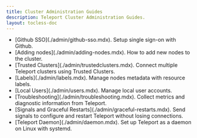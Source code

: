 ```yaml
---
title: Cluster Administration Guides
description: Teleport Cluster Administration Guides.
layout: tocless-doc
---
```


<ul>
  <li>
    [Github SSO](./admin/github-sso.mdx). Setup single sign-on with Github.
  </li>
  <li>
    [Adding nodes](./admin/adding-nodes.mdx). How to add new nodes to the cluster.
  </li>
  <li>
    [Trusted Clusters](./admin/trustedclusters.mdx). Connect multiple Teleport clusters using Trusted Clusters.
  </li>
  <li>
    [Labels](./admin/labels.mdx). Manage nodes metadata with resource labels.
  </li>
  <li>
    [Local Users](./admin/users.mdx). Manage local user accounts.
  </li>
  <li>
    [Troubleshooting](./admin/troubleshooting.mdx). Collect metrics and diagnostic information from Teleport.
  </li>
  <li>
    [Signals and Graceful Restarts](./admin/graceful-restarts.mdx). Send signals to configure and restart Teleport without losing connections.
  </li>
  <li>
    [Teleport Daemon](./admin/daemon.mdx). Set up Teleport as a daemon on Linux with systemd.
  </li>
</ul>
